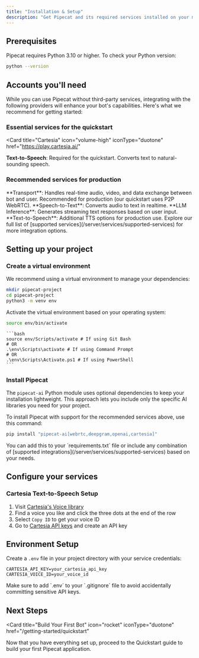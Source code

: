 ```yaml
---
title: "Installation & Setup"
description: "Get Pipecat and its required services installed on your machine"
---
```


## Prerequisites

Pipecat requires Python 3.10 or higher. To check your Python version:

```bash
python --version
```

## Accounts you'll need

While you can use Pipecat without third-party services, integrating with the following providers will enhance your bot's capabilities. Here's what we recommend for getting started:

### Essential services for the quickstart

<Card
  title="Cartesia"
  icon="volume-high"
  iconType="duotone"
  href="https://play.cartesia.ai/"
>
  **Text-to-Speech**: Required for the quickstart. Converts text to
  natural-sounding speech.
</Card>

### Recommended services for production

<CardGroup cols={2}>
  <Card
    title="Daily"
    icon="video"
    iconType="duotone"
    href="https://dashboard.daily.co/u/signup?pipecat=true"
  >
    **Transport**: Handles real-time audio, video, and data exchange between bot
    and user. Recommended for production (our quickstart uses P2P WebRTC).
  </Card>
  <Card
    title="Deepgram"
    icon="microphone"
    iconType="duotone"
    href="https://console.deepgram.com/signup"
  >
    **Speech-to-Text**: Converts audio to text in realtime.
  </Card>
  <Card
    title="OpenAI / Anthropic / Gemini"
    icon="brain"
    iconType="duotone"
    href="https://auth.openai.com/create-account"
  >
    **LLM Inference**: Generates streaming text responses based on user input.
  </Card>
  <Card
    title="Cartesia / ElevenLabs / Rime"
    icon="waveform"
    iconType="duotone"
    href="https://elevenlabs.io/app/sign-up"
  >
    **Text-to-Speech**: Additional TTS options for production use.
  </Card>
</CardGroup>

<Tip>
  Explore our full list of [supported
  services](/server/services/supported-services) for more integration options.
</Tip>

## Setting up your project

### Create a virtual environment

We recommend using a virtual environment to manage your dependencies:

```bash
mkdir pipecat-project
cd pipecat-project
python3 -m venv env
```

Activate the virtual environment based on your operating system:

<Tabs>
  <Tab title="macOS/Linux">
  
  ```bash
  source env/bin/activate
  ```
  
  </Tab>
  <Tab title="Windows">

    ```bash
    source env/Scripts/activate # If using Git Bash
    # OR
    .\env\Scripts\activate # If using Command Prompt
    # OR
    .\env\Scripts\Activate.ps1 # If using PowerShell
    ```

  </Tab>
</Tabs>

### Install Pipecat

The `pipecat-ai` Python module uses optional dependencies to keep your installation lightweight. This approach lets you include only the specific AI libraries you need for your project.

To install Pipecat with support for the recommended services above, use this command:

```bash
pip install "pipecat-ai[webrtc,deepgram,openai,cartesia]"
```

<Tip>
  You can add this to your `requirements.txt` file or include any combination of
  [supported integrations](/server/services/supported-services) based on your
  needs.
</Tip>

## Configure your services

### Cartesia Text-to-Speech Setup

1. Visit [Cartesia's Voice library](https://play.cartesia.ai/voices)
2. Find a voice you like and click the three dots at the end of the row
3. Select `Copy ID` to get your voice ID
4. Go to [Cartesia API keys](https://play.cartesia.ai/keys) and create an API key

## Environment Setup

Create a `.env` file in your project directory with your service credentials:

```env
CARTESIA_API_KEY=your_cartesia_api_key
CARTESIA_VOICE_ID=your_voice_id
```

<Note>
  Make sure to add `.env` to your `.gitignore` file to avoid accidentally
  committing sensitive API keys.
</Note>

## Next Steps

<Card
  title="Build Your First Bot"
  icon="rocket"
  iconType="duotone"
  href="/getting-started/quickstart"
>
  Now that you have everything set up, proceed to the Quickstart guide to build
  your first Pipecat application.
</Card>
